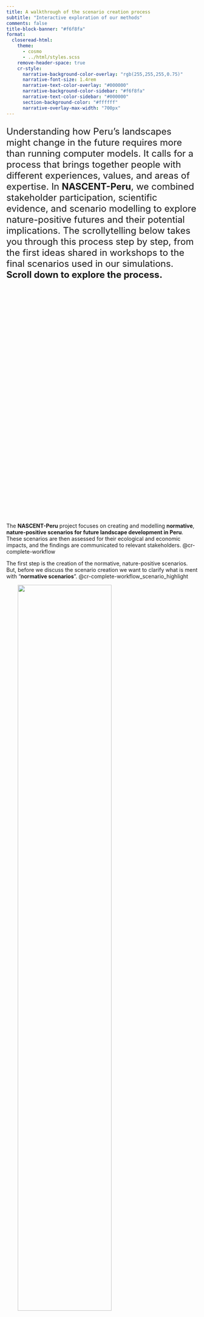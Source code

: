 ```yaml
---
title: A walkthrough of the scenario creation process
subtitle: "Interactive exploration of our methods"
comments: false
title-block-banner: "#f6f8fa"
format: 
  closeread-html:
    theme:
      - cosmo
      - ../html/styles.scss
    remove-header-space: true
    cr-style:
      narrative-background-color-overlay: "rgb(255,255,255,0.75)"
      narrative-font-size: 1.4rem
      narrative-text-color-overlay: "#000000"
      narrative-background-color-sidebar: "#f6f8fa"
      narrative-text-color-sidebar: "#000000"
      section-background-color: "#ffffff"
      narrative-overlay-max-width: "700px"
---
```


<div style="font-size: 1.5rem;">
Understanding how Peru’s landscapes might change in the future requires more than running computer models. It calls for a process that brings together people with different experiences, values, and areas of expertise. In **NASCENT-Peru**, we combined stakeholder participation, scientific evidence, and scenario modelling to explore nature-positive futures and their potential implications. The scrollytelling below takes you through this process step by step, from the first ideas shared in workshops to the final scenarios used in our simulations. **Scroll down to explore the process.**
</div>

<div style="height: 600px;"></div>

::::{.cr-section}

The **NASCENT-Peru** project focuses on creating and modelling **normative**, **nature-positive scenarios for future landscape development in Peru**. These scenarios are then assessed for their ecological and economic impacts, and the findings are communicated to relevant stakeholders.
@cr-complete-workflow

The first step is the creation of the normative, nature-positive scenarios. But, before we discuss the scenario creation we want to clarify what is ment with "**normative scenarios**". 
@cr-complete-workflow_scenario_highlight

:::{#cr-complete-workflow}
![](../img/scenario_construction.png){fig-align="center" width="70%"style="margin-left: 30px;"}
![](../img/modelling.png){fig-align="center" width="70%"style="margin-left: 30px;"}
![](../img/economic_analysis.png){fig-align="center" width="62%"style="margin-left: 30px;"}
![](../img/communication.png){fig-align="right" width="70%"style="margin-left: 30px;"}
:::

:::{#cr-complete-workflow_scenario_highlight}
![](../img/scenario_construction.png){fig-align="center" width="70%"style="margin-left: 30px;"}
![](../img/modelling.png){fig-align="center" width="70%"style="opacity: 0.1;margin-left: 30px;"}
![](../img/economic_analysis.png){fig-align="center" width="62%"style="opacity: 0.1;margin-left: 30px;"}
![](../img/communication.png){fig-align="center" width="70%"style="opacity: 0.1;margin-left: 30px;"}
:::
::::

::::{.cr-section}
The best way to understand **normative scenario** analysis is to contrast it with the the type of scenario analysis we commonly see which is **exploratory scenario** analysis.
Both types begin by analysing the historical trend for a given measure of interest and then use that trend to predict how the measure will change from the present into the future. @cr-exploratory_vs_normative

**Exploratory scenario** analysis illustrates the range of possible future outcomes. It typically centres on a business-as-usual scenario extrapolated from current trends. Alternative futures are then defined as small deviations from that baseline. Such scenarios are often devised in a ‘top-down’ manner by experts. As a result, they offer no insight into the societal desirability of their outcomes.  [@cr-exploratory_vs_normative]{scale-by="1.5" pan-to="45%, 10%"}

<!--
pan to 45%, 20%
-->
By contrast, **normative scenarios** are centred around specific desirable future endpoints. Rather than predicting the single most likely future, they open up space for deep, transformative change. They are typically devised with stakeholder participation, which allows them to incorporate diverse value perspectives. This participation can engage and mobilise actors and encourage stewardship in realising the scenarios’ goals. Therefore, we aimed to create normative scenarios in **NASCENT-Peru**. [@cr-exploratory_vs_normative]{scale-by="1.5" pan-to="-45%, 10%"}


:::{#cr-exploratory_vs_normative}
![](../img/exploratory_vs_normative.png){fig-align="center" style="max-height:80vh;width:auto;height:auto;"}
:::
::::

::::{.cr-section}

In our project the workflow for creating normative nature-positive scenarios comprises three main steps: <br><br>
1.	**Conducting workshops** with relevant stakeholders to discuss future landscape development in Peru. <br><br>
2.	**Drafting future-development narratives** based on the workshop outcomes. <br><br>
3.	**Quantifying narrative content** using scientific literature to generate inputs for our computer models. @cr-scenario_creation-workflow


So let's start with the **workshops**.
[@cr-scenario_creation-workflow]{scale-by="2" pan-to="-30%, 90%"}

<!---
[@cr-scenario_creation-workflow]{scale-by="2" pan-to="-45%, 110%"}
--->

In May and June of 2024 we conducted a series of **5 workshops** in different regions across Peru. We started off with a **national workshop** in Lima followed by **four regional workshops** in Piura, Puerto Maldonado, Huaraz and Tarapoto. @cr-workshop_regions

@cr-workshop_regions_national

At the national workshop in Lima, participants took part in a series of exercises involving individual tasks, group discussions, and plenary sessions to:  <br><br>
1.	**Identify** the key **drivers** shaping Peru’s future landscape. <br><br>
2.	**Group** those **drivers** into Social, Technological, Ecological, Economic, and Political categories. <br><br>
3.	**Rank** each **driver** by its anticipated impact on the landscape. @cr-national_workshop_group


The results of this ranking are shown in the bubble chart. The <span style="color:#48b5c4;">Political category</span> leads in term of the number of drivers considered important (higher on the vertical axis). Its principal drivers are **land-use planning policies** (zoning and land ownership), **weakness of government institutions** (insufficient administrative capacity and widespread public distrust), **modifications to forestry law** (concession rules and enforcement mechanisms) and **poor institutional coordination** (overlapping mandates and unclear responsibilities). For the other categories, the single most significant drivers are: <br><br>
•	<span style="color:#61a346;">Social</span>: **demographic change** (population growth and urbanisation)<br><br>
•	<span style="color:#a7ca6b;">Technological</span>: **closing the energy gap** (grid extension and reliable supply)<br><br>
•	<span style="color:#c4d048;">Environmental</span>: **infrastructure projects** (roads and dams)<br><br>
•	<span style="color:#109777;">Economic</span>: **illegal economic activities** (informal mining and logging) @cr-driver_importance


Following the national workshop, we held **four regional workshops** and applied the Three Horizons Framework to guide discussions about the landscape across different temporal states. @cr-workshop_regions_regional


The Three Horizons Framework divides system change into three time-based horizons: <br><br>
•	<span style="color:#41792e;">Horizon 1</span>: the established, **current state** of the system <br><br>
•	<span style="color:#b6c237;">Horizon 2</span>: the **emerging** **drivers** or **actions** that reinforce or challenge that state <br><br>
•	<span style="color:#137c65;">Horizon 3</span>: the aspirational, long-term **future state** <br><br>
We adapted this framework for our workshops by defining <span style="color:#41792e;">Horizon 1</span> as each region’s **current landscape**, <span style="color:#b6c237;">Horizon 2</span> as the **national drivers** identified in Lima that could support or impede change to the landscape, and <span style="color:#137c65;">Horizon 3</span> as the **desirable future landscape** envisioned by participants. @cr-3horizons_regional


In each of the regional workshops, participants worked through a series of interactive exercises to: <br><br>
1.	Characterise the **current landscape** in their region (<span style="color:#94bdc1;">Horizon 1</span>). <br><br>
2.	Define a **desirable future landscape** (<span style="color:#64be68;">Horizon 3</span>). <br><br>
3.	**Evaluate the national drivers**, judging for each whether it would support or impede the transition from the current landscape to the desirable future landscape (<span style="color:#c45541;">Horizon 2</span>).
@cr-regional_workshop_impressions

In total, the five workshops brought together **103 participants** from more than **85 organisations**. They represented five stakeholder groups:  <br><br>
•	Academia <br><br>
•	Government officials <br><br>
•	NGOs/CBOs <br><br>
•	Private sector <br><br>
•	Practitioners @cr-participants_overview

Together, the stakeholders identified over 700 statements describing desirable future landscapes in Peru. In each regional workshop, certain priorities emerged from the discussions about these envisioned futures. In the **Andean Rainforest (Tarapoto)**, this was **agricultural production** through industrialisation and technological innovation. In the **Amazon Basin (Puerto Maldonado)**, it was **reducing** mercury, plastics, and other **contaminants** in rivers and soils. In the **Andes (Huaraz)**, it was **improved water management** by capturing rainy season flows for year-round supply. On the **Coast (Piura)**, it was **biodiversity connectivity** through expanded protected areas and the alignment of economic planning with ecological zoning.  @cr-regional_highlights

The regional workshops also revealed **differing perspectives** on whether certain drivers would support or hinder progress towards the desired future landscapes. The **drivers highlighted in bold** in the graphic are those where the workshops expressed particularly divergent views regarding their influence on achieving regional visions. @cr-regional_driver_variability

The **workshop** phase closed with a broad collection of ideas on Peru’s future landscapes, highlighting regional priorities and areas of disagreement on key drivers.
[@cr-scenario_creation-workflow]{scale-by="2" pan-to="-15%, 90%"}

Building on this foundation, the next step was to synthesise the information from all workshops into coherent **narratives**. @cr-scenario_creation-workflow

[@cr-scenario_creation-workflow]{scale-by="2" pan-to="-45%, 0%"}

We **translated** all statements collected from the workshops into English, then **extracted** those describing desirable landscape characteristics. These statements were **arranged** systematically and **combined** where appropriate, resulting in a final set of **60 unique statements**. @cr-statement_processing

To prepare for narrative development, we organised the 60 unique statements into thematic groups using the Nature Futures Framework (**NFF**), developed by the Intergovernmental Science-Policy Platform on Biodiversity and Ecosystem Services (IPBES). The **NFF** maps positive visions of human–nature relationships along **three value axes**: <br><br>
<span style="color:#aac172;">Nature for Nature</span>: viewing nature as having intrinsic value and deserving respect regardless of human benefit. <br><br>
<span style="color:#E6B1A3;">Nature for Society</span>: recognising the instrumental value of nature in providing ecosystem services that support people. <br><br>
<span style="color:#758EAE;">Nature as Culture</span>: valuing the relational connections between people and nature through culture, identity, and traditional practices. @cr-NFF

We then conducted an internal exercise in which each member of our research group individually positioned **all 60 statements within** the triangular space defined by the **NFF**, using a custom web application we developed for this purpose. @cr-NFF_app

A subsequent k-means clustering was conducted to group the statements objectively. By calculating the silhouette score across 1000 runs per cluster number (k), we found that the **optimal number of clusters was three**. The resulting clusters each aligned closely with one of the three axes of the Nature Futures Framework. @cr-silhouette_score

After assigning each statement to one of these three clusters, we assessed the level of agreement among individual placements. In the image, the **<span style="color:#f1b1aa;">red dots</span>** represent these individual responses, while the **black dot** indicates the average position. @cr-NFF_agree For some statements, there was strong agreement among individual responses regarding their placements. 

There was more disagreement for others. In these instances, we discussed which of the three clusters best corresponded to the content of each statement and reached a consensus on the final placement. @cr-NFF_disagree

In the end, each statement was assigned to one of the three axes of the Nature Futures Framework. Statements that corresponded to more than one value perspective are situated between the axes in the image. This grouping formed the foundation for developing the scenario narratives. @cr-NFF_clustered_results

We **summarised similar drivers** from the national workshop into single, broader drivers where appropriate. In the next step, we **linked each statement to the relevant drivers** to describe how future landscape change could unfold in relation to each driver under each scenario. In addition to the three normative scenarios, each linked to one axis of the Nature Futures Framework, we also **developed an exploratory Business as Usual scenario** for contrast. All linked **statements were further enriched** with information from an extensive literature review. @cr-narrative_creation


Finally, we developed the narratives for each scenario through an **iterative writing process**, incorporating two rounds of feedback to ensure clarity and coherence. In each narrative, we systematically integrated the grouped statements, linked drivers, and insights from the literature review, **grounding every scenario** in both stakeholder perspectives and scientific evidence. As part of this enrichment, we also quantified certain aspects of the scenarios using literature sources, such as the projected number of inhabitants by 2060 or the share of the population living in urban areas. @cr-scenario_narratives

:::{#cr-scenario_creation-workflow}
![](../img/scenario_creation.png){fig-align="center" style="max-height:80vh;width:auto;height:auto;"}
:::

:::{#cr-workshop_regions}
![](../img/Workshop_map.png){fig-align="center" style="max-height:90vh;width:auto;height:auto;"}
:::

:::{#cr-workshop_regions_national}
![](../img/Workshop_map_national.png){fig-align="center" style="max-height:90vh;width:auto;height:auto;"}
:::


::: {#cr-national_workshop_group}
![](../img/National_workshop_group.png){fig-align="center" style="max-height:65vh;width:auto;height:auto;"}
:::

:::{#cr-workshop_regions_regional}
![](../img/Workshop_map_regional.png){fig-align="center" style="max-height:90vh;width:auto;height:auto;"}
:::

:::{#cr-driver_importance}
![](../img/Driver_importance_bubble_ENG.png){fig-align="center" style="max-height:90vh;width:auto;height:auto;"}
:::

:::{#cr-3horizons_regional}
![](../img/3horizons_regional_workshop_en.png){fig-align="center" style="max-height:75vh;width:auto;height:auto;"}
:::

:::{#cr-regional_workshop_impressions}
![](../img/regional_workshop_impressions.png){fig-align="center" style="max-height:55vh;width:auto;height:auto;"}
:::



:::{#cr-participants_overview}
![](../img/participants_overview_EN.png){fig-align="center" style="max-height:80vh;width:auto;height:auto;"}
:::

:::{#cr-regional_highlights}
![](../img/regional_workshops_highlights_EN.png){fig-align="center" style="max-height:80vh;width:auto;height:auto;"}
:::

:::{#cr-regional_driver_variability}
![](../img/regional_driver_variability_EN.png){fig-align="center" style="max-height:80vh;width:auto;height:auto;"}
:::

:::{#cr-statement_processing}
![](../img/statement_processing_EN.png){fig-align="center" style="max-height:35vh;width:auto;height:auto;"}
:::

:::{#cr-NFF}
![](../img/naturefutureframework.png){fig-align="center" style="max-height:60vh;width:auto;height:auto;"}
:::

:::{#cr-NFF_app}
![](../img/NFF_app_EN.png){fig-align="center" style="max-height:80vh;width:auto;height:auto;"}
:::



:::{#cr-silhouette_score}
![](../img/mean_silhouette_unique_statements.png){fig-align="center" style="max-height:75vh;width:auto;height:auto;"}
:::

:::{#cr-NFF_agree}
![](../img/review_agreement.png){fig-align="center" style="max-height:70vh;width:auto;height:auto;"}
:::

:::{#cr-NFF_disagree}
![](../img/review_disagreement.png){fig-align="center" style="max-height:70vh;width:auto;height:auto;"}
:::

:::{#cr-NFF_clustered_results}
![](../img/final_clustered_results.png){fig-align="center" style="max-height:70vh;width:auto;height:auto;"}
:::

:::{#cr-narrative_creation}
![](../img/narrative_creation.png){fig-align="center" style="max-height:80vh;width:auto;height:auto;"}
:::

:::{#cr-scenario_narratives}
![](../img/scenario_narratives_EN.png){fig-align="center" style="max-height:80vh;width:auto;height:auto;"}
:::

::::
